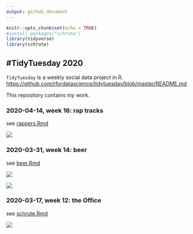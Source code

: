 ```yaml
---
output: github_document
---
```


```r
knitr::opts_chunk$set(echo = TRUE)
#install.packages("schrute")
library(tidyverse)
library(schrute)
```


## #TidyTuesday 2020

`TidyTuesday` is a weekly social data project in R.  
<https://github.com/rfordatascience/tidytuesday/blob/master/README.md>

This repository contains my work.  


### 2020-04-14, week 16: rap tracks

see [rappers.Rmd](rappers.Rmd)

![](hiphop.gif)


### 2020-03-31, week 14: beer

see [beer.Rmd](beer.Rmd)  

![](cumuplot.png)

![](beer_states.png)


### 2020-03-17, week 12: the Office

see [schrute.Rmd](schrute.Rmd)  

![](twss.png)
